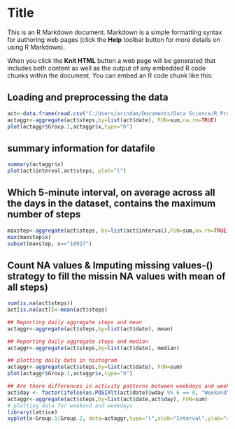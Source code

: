 Title
========================================================

This is an R Markdown document. Markdown is a simple formatting syntax for authoring web pages (click the **Help** toolbar button for more details on using R Markdown).

When you click the **Knit HTML** button a web page will be generated that includes both content as well as the output of any embedded R code chunks within the document. You can embed an R code chunk like this:

## Loading and preprocessing the data
```r
act<-data.frame(read.csv("C:/Users/arindam/Documents/Data Science/R Programming/Assignment Reproduceable Research/activity.csv",colClasses = c("numeric", "Date", "numeric")))
actaggr<-aggregate(act$steps,by=list(act$date), FUN=sum,na.rm=TRUE)
plot(actaggr$Group.1,actaggr$x,type="h")

```

## summary information for datafile

```r
summary(actaggr$x)
plot(act$interval,act$steps, plot="l")
```
## Which 5-minute interval, on average across all the days in the dataset, contains the maximum number of steps
```r
maxstep<-aggregate(act$steps, by=list(act$interval),FUN=sum,na.rm=TRUE)
max(maxstep$x)
subset(maxstep, x=="10927")


```
##  Count NA values & Imputing missing values-() strategy to fill the missin NA values with mean of all steps)
```r
sum(is.na(act$steps))
act[is.na(act)]<-mean(act$steps)

## Reporting daily aggregate steps and mean 
actaggr<-aggregate(act$steps,by=list(act$date), mean)

## Reporting daily aggregate steps and median 
actaggr<-aggregate(act$steps,by=list(act$date), median)

## plotting daily data in histogram
actaggr<-aggregate(act$steps,by=list(act$date), FUN=sum)
plot(actaggr$Group.1,actaggr$x,type="h")

## Are there differences in activity patterns between weekdays and weekends?
act$day <- factor(ifelse(as.POSIXlt(act$date)$wday %% 6 == 0, "Weekend", "Weekday"))
actaggr<-aggregate(act$steps,by=list(act$date,act$day), FUN=sum)
# plotting data for weekend and weekdays
library(lattice)
xyplot(x~Group.1|Group.2, data=actaggr,type="l",xlab="Interval",ylab="steps")


```